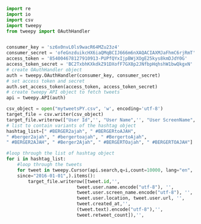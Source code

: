
```{python}


import re
import io
import csv
import tweepy
from tweepy import OAuthHandler


consumer_key = 'sz6x0nvL0ls9wacR64MZu23z4'
consumer_secret = 'ofeGnzduikcHX6iaQMqBCIJ666m6nXAQACIAXMJaFhmC6rjRmT'
access_token = '854004678127910913-PUPfQYxIjpBWjXOgE25kys8kmDJdY0G'
access_token_secret = 'BC2TxbhKXkdkZ91DXofF7GX8p2JNfbpHqhshW1bwQkgxN'
# create OAuthHandler object
auth = tweepy.OAuthHandler(consumer_key, consumer_secret)
# set access token and secret
auth.set_access_token(access_token, access_token_secret)
# create tweepy API object to fetch tweets
api = tweepy.API(auth)

csv_object = open("mytweetsPY.csv", 'w', encoding='utf-8')
target_file = csv.writer(csv_object)
target_file.writerow(["User Id",'', "User Name",'', "User ScreenName",'', "User's Location",'', "Post was Created on",'', "Text Content",'', "Number of retweet"])
# list to contain variants of the hashtag object
hashtag_list=[" #BERGER2ajah", " #BERGERtoAJAH",
" #berger2ajah", " #bergertoajah", " #BergertoAjah",
" #BERGER2AJAH", " #Berger2Ajah", " #BERGERTOajah", " #BERGERTOAJAH"]

#loop through the list of hashtag object
for i in hashtag_list:
    #loop through the tweets
    for tweet in tweepy.Cursor(api.search,q=i,count=10000, lang="en",
    since="2016-01-01",).items():
        target_file.writerow([tweet.id,'',
                          tweet.user.name.encode("utf-8"), '',
                          tweet.user.screen_name.encode("utf-8"), '',
                          tweet.user.location, tweet.user.url, '',
                          tweet.created_at,'', 
                          (tweet.text).encode("utf-8"),'', 
                          tweet.retweet_count]),'',


```

